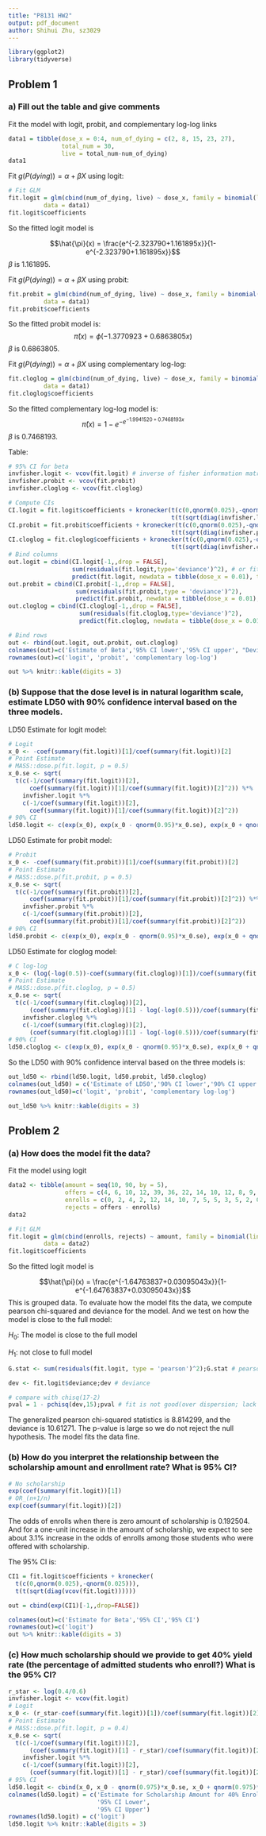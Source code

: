```yaml
---
title: "P8131 HW2"
output: pdf_document
author: Shihui Zhu, sz3029
---
```


```r
library(ggplot2)
library(tidyverse)
```

## Problem 1

### a) Fill out the table and give comments

Fit the model with logit, probit, and complementary log-log links

```r
data1 = tibble(dose_x = 0:4, num_of_dying = c(2, 8, 15, 23, 27), 
               total_num = 30,
               live = total_num-num_of_dying)
data1
```

Fit $g(P(dying)) = \alpha+\beta X$ using logit:

```r
# Fit GLM
fit.logit = glm(cbind(num_of_dying, live) ~ dose_x, family = binomial(link = 'logit'),
          data = data1)
fit.logit$coefficients
```

So the fitted logit model is 

$$\hat{\pi}(x) = \frac{e^{-2.323790+1.161895x}}{1-e^{-2.323790+1.161895x}}$$
$\beta$ is 1.161895.

Fit $g(P(dying)) = \alpha+\beta X$ using probit:
```r
fit.probit = glm(cbind(num_of_dying, live) ~ dose_x, family = binomial(link = 'probit'),
          data = data1)
fit.probit$coefficients
```

So the fitted probit model is:
$$\hat{\pi}(x) = \phi(-1.3770923+0.6863805x)$$
$\beta$ is 0.6863805.

Fit $g(P(dying)) = \alpha+\beta X$ using complementary log-log:
```r
fit.cloglog = glm(cbind(num_of_dying, live) ~ dose_x, family = binomial(link = 'cloglog'),
          data = data1)
fit.cloglog$coefficients
```

So the fitted complementary log-log model is:
$$\hat{\pi}(x) = 1 - e^{-e^{-1.9941520+0.7468193x}}$$
$\beta$ is 0.7468193. 

Table:
```r
# 95% CI for beta
invfisher.logit <- vcov(fit.logit) # inverse of fisher information matrix
invfisher.probit <- vcov(fit.probit)
invfisher.cloglog <- vcov(fit.cloglog)

# Compute CIs
CI.logit = fit.logit$coefficients + kronecker(t(c(0,qnorm(0.025),-qnorm(0.025))),
                                              t(t(sqrt(diag(invfisher.logit)))))
CI.probit = fit.probit$coefficients + kronecker(t(c(0,qnorm(0.025),-qnorm(0.025))),
                                              t(t(sqrt(diag(invfisher.probit)))))
CI.cloglog = fit.cloglog$coefficients + kronecker(t(c(0,qnorm(0.025),-qnorm(0.025))),
                                              t(t(sqrt(diag(invfisher.cloglog)))))
# Bind columns
out.logit = cbind(CI.logit[-1,,drop = FALSE],
                  sum(residuals(fit.logit,type='deviance')^2), # or fit.logit$deviance
                  predict(fit.logit, newdata = tibble(dose_x = 0.01), type = "response"))
out.probit = cbind(CI.probit[-1,,drop = FALSE],
                   sum(residuals(fit.probit,type = 'deviance')^2),
                   predict(fit.probit, newdata = tibble(dose_x = 0.01), type = "response"))
out.cloglog = cbind(CI.cloglog[-1,,drop = FALSE],
                    sum(residuals(fit.cloglog,type='deviance')^2),
                    predict(fit.cloglog, newdata = tibble(dose_x = 0.01), type = "response"))

# Bind rows
out <- rbind(out.logit, out.probit, out.cloglog)
colnames(out)=c('Estimate of Beta','95% CI lower','95% CI upper', "Deviance", "P(dying|x = 0.01)")
rownames(out)=c('logit', 'probit', 'complementary log-log')

out %>% knitr::kable(digits = 3)
```

### (b) Suppose that the dose level is in natural logarithm scale, estimate LD50 with 90% confidence interval based on the three models.

LD50 Estimate for logit model:
```r
# Logit
x_0 <- -coef(summary(fit.logit))[1]/coef(summary(fit.logit))[2]
# Point Estimate
# MASS::dose.p(fit.logit, p = 0.5)
x_0.se <- sqrt(
  t(c(-1/coef(summary(fit.logit))[2],
      coef(summary(fit.logit))[1]/coef(summary(fit.logit))[2]^2)) %*% 
    invfisher.logit %*% 
    c(-1/coef(summary(fit.logit))[2],
      coef(summary(fit.logit))[1]/coef(summary(fit.logit))[2]^2))
# 90% CI
ld50.logit <- c(exp(x_0), exp(x_0 - qnorm(0.95)*x_0.se), exp(x_0 + qnorm(0.95)*x_0.se))
```

LD50 Estimate for probit model:
```r
# Probit
x_0 <- -coef(summary(fit.probit))[1]/coef(summary(fit.probit))[2]
# Point Estimate
# MASS::dose.p(fit.probit, p = 0.5)
x_0.se <- sqrt(
  t(c(-1/coef(summary(fit.probit))[2],
      coef(summary(fit.probit))[1]/coef(summary(fit.probit))[2]^2)) %*% 
    invfisher.probit %*% 
    c(-1/coef(summary(fit.probit))[2],
      coef(summary(fit.probit))[1]/coef(summary(fit.probit))[2]^2))
# 90% CI
ld50.probit <- c(exp(x_0), exp(x_0 - qnorm(0.95)*x_0.se), exp(x_0 + qnorm(0.95)*x_0.se))
```

LD50 Estimate for cloglog model:
```r
# C log-log
x_0 <- (log(-log(0.5))-coef(summary(fit.cloglog))[1])/coef(summary(fit.cloglog))[2]
# Point Estimate
# MASS::dose.p(fit.cloglog, p = 0.5)
x_0.se <- sqrt(
  t(c(-1/coef(summary(fit.cloglog))[2],
      (coef(summary(fit.cloglog))[1] - log(-log(0.5)))/coef(summary(fit.cloglog))[2]^2)) %*%
    invfisher.cloglog %*% 
    c(-1/coef(summary(fit.cloglog))[2],
      (coef(summary(fit.cloglog))[1] - log(-log(0.5)))/coef(summary(fit.cloglog))[2]^2))
# 90% CI
ld50.cloglog <- c(exp(x_0), exp(x_0 - qnorm(0.95)*x_0.se), exp(x_0 + qnorm(0.95)*x_0.se))
```

So the LD50 with 90% confidence interval based on the three models is:
```r
out_ld50 <- rbind(ld50.logit, ld50.probit, ld50.cloglog)
colnames(out_ld50) = c('Estimate of LD50','90% CI lower','90% CI upper')
rownames(out_ld50)=c('logit', 'probit', 'complementary log-log')

out_ld50 %>% knitr::kable(digits = 3)
```

## Problem 2

### (a) How does the model fit the data?

Fit the model using logit

```r
data2 <- tibble(amount = seq(10, 90, by = 5), 
                offers = c(4, 6, 10, 12, 39, 36, 22, 14, 10, 12, 8, 9, 3, 1, 5, 2, 1),
                enrolls = c(0, 2, 4, 2, 12, 14, 10, 7, 5, 5, 3, 5, 2, 0, 4, 2, 1),
                rejects = offers - enrolls)
data2
```
```r
# Fit GLM
fit.logit = glm(cbind(enrolls, rejects) ~ amount, family = binomial(link = 'logit'),
          data = data2)
fit.logit$coefficients
```

So the fitted logit model is 

$$\hat{\pi}(x) = \frac{e^{-1.64763837+0.03095043x}}{1-e^{-1.64763837+0.03095043x}}$$
This is grouped data. To evaluate how the model fits the data, we compute pearson chi-squared and deviance for the model. And we test on how the model is close to the full model:

$H_0$: The model is close to the full model

$H_1$: not close to full model

```r
G.stat <- sum(residuals(fit.logit, type = 'pearson')^2);G.stat # pearson chisq

dev <- fit.logit$deviance;dev # deviance

# compare with chisq(17-2)
pval = 1 - pchisq(dev,15);pval # fit is not good(over dispersion; lack of covariate)
```

The generalized pearson chi-squared statistics is 8.814299, and the deviance is 10.61271. The p-value is large so we do not reject the null hypothesis. The model fits the data fine. 

### (b) How do you interpret the relationship between the scholarship amount and enrollment rate? What is 95% CI?

```r
# No scholarship
exp(coef(summary(fit.logit))[1])
# OR_(n+1/n)
exp(coef(summary(fit.logit))[2])
```

The odds of enrolls when there is zero amount of scholarship is 0.192504. And for a one-unit increase in the amount of scholarship, we expect to see about 3.1% increase in the odds of enrolls among those students who were offered with scholarship. 

The 95% CI is:

```r
CI1 = fit.logit$coefficients + kronecker(
  t(c(0,qnorm(0.025),-qnorm(0.025))),
  t(t(sqrt(diag(vcov(fit.logit))))))

out = cbind(exp(CI1)[-1,,drop=FALSE])

colnames(out)=c('Estimate for Beta','95% CI','95% CI')
rownames(out)=c('logit')
out %>% knitr::kable(digits = 3)
```


### (c) How much scholarship should we provide to get 40% yield rate (the percentage of admitted students who enroll?) What is the 95% CI?

```r
r_star <- log(0.4/0.6)
invfisher.logit <- vcov(fit.logit)
# Logit
x_0 <- (r_star-coef(summary(fit.logit))[1])/coef(summary(fit.logit))[2]
# Point Estimate
# MASS::dose.p(fit.logit, p = 0.4)
x_0.se <- sqrt(
  t(c(-1/coef(summary(fit.logit))[2],
      (coef(summary(fit.logit))[1] - r_star)/coef(summary(fit.logit))[2]^2)) %*% 
    invfisher.logit %*% 
    c(-1/coef(summary(fit.logit))[2],
      (coef(summary(fit.logit))[1] - r_star)/coef(summary(fit.logit))[2]^2))
# 95% CI
ld50.logit <- cbind(x_0, x_0 - qnorm(0.975)*x_0.se, x_0 + qnorm(0.975)*x_0.se)
colnames(ld50.logit) = c('Estimate for Scholarship Amount for 40% Enrollment Rate',
                         '95% CI Lower',
                         '95% CI Upper')
rownames(ld50.logit) = c('logit')
ld50.logit %>% knitr::kable(digits = 3)
```


